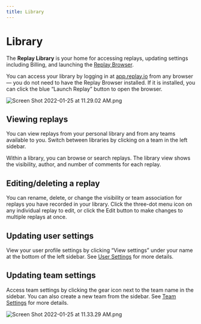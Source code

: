 ```yaml
---
title: Library
---
```

# Library

The **Replay Library** is your home for accessing replays, updating settings including Billing, and launching the [Replay Browser](/reference-guide/recording/replay-browser). 

You can access your library by logging in at [app.replay.io](https://app.replay.io) from any browser — you do not need to have the Replay Browser installed. If it is installed, you can click the blue “Launch Replay” button to open the browser.

![Screen Shot 2022-01-25 at 11.29.02 AM.png](/media/reference-guide/library/Screen_Shot_2022-01-25_at_11.29.02_AM.png)

## Viewing replays

You can view replays from your personal library and from any teams available to you. Switch between libraries by clicking on a team in the left sidebar.

Within a library, you can browse or search replays. The library view shows the visibility, author, and number of comments for each replay. 

## Editing/deleting a replay

You can rename, delete, or change the visibility or team association for replays you have recorded in your library. Click the three-dot menu icon on any individual replay to edit, or click the Edit button to make changes to multiple replays at once.

## Updating user settings

View your user profile settings by clicking “View settings” under your name at the bottom of the left sidebar. See [User Settings](/resources/get-help/user-settings) for more details.

## Updating team settings

Access team settings by clicking the gear icon next to the team name in the sidebar. You can also create a new team from the sidebar.  See [Team Settings](/getting-started/teams-admin/team-settings) for more details.

![Screen Shot 2022-01-25 at 11.33.29 AM.png](/media/reference-guide/library/Screen_Shot_2022-01-25_at_11.33.29_AM.png)